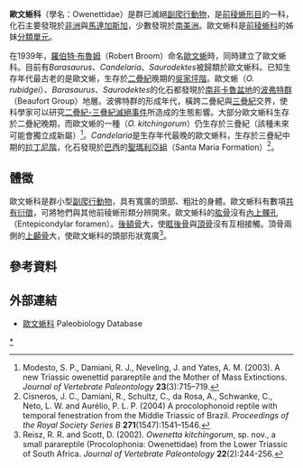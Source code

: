 {{Automatic Taxobox
| name = 歐文蜥科
| fossil_range = {{fossilrange|259|232}}[[二疊紀|二疊紀]]晚期到[[三疊紀|三疊紀]]晚期
| image = "Owenetta" kitchingorum.jpg
| image_width = 150px
| image_caption = [[歐文蜥|歐文蜥]] 
| taxon = Owenettidae
| authority = [[羅伯特·布魯姆|Broom]], 1939
| subdivision_ranks = [[屬|屬]]
| subdivision =
*屬 ''Barasaurus''
*[[坎德拉里蜥屬|坎德拉里蜥屬]] ''Candelaria''
*[[歐文蜥屬|歐文蜥屬]] ''Owenetta'' 
*屬 ''Ruhuhuaria''
*[[啮齿蜥属|啮齿蜥属]] ''Saurodektes''
}}

'''歐文蜥科'''（學名：Owenettidae）是群已滅絕[[副爬行動物|副爬行動物]]，是[[前稜蜥形目|前稜蜥形目]]的一科，化石主要發現於[[非洲|非洲]]與[[馬達加斯加|馬達加斯加]]，少數發現於[[南美洲|南美洲]]。歐文蜥科是[[前稜蜥科|前稜蜥科]]的姊妹[[分類單元|分類單元]]。

在1939年，[[羅伯特·布魯姆|羅伯特·布魯姆]]（Robert Broom）命名[[歐文蜥|歐文蜥]]時，同時建立了歐文蜥科。目前有''Barasaurus''、''Candelaria''、''Saurodektes''被歸類於歐文蜥科。已知生存年代最古老的是歐文蜥，生存於[[二疊紀|二疊紀]]晚期的[[吳家坪階|吳家坪階]]。歐文蜥（''O. rubidgei''）、''Barasaurus''、''Saurodektes''的化石都發現於[[南非|南非]][[卡魯盆地|卡魯盆地]]的[[波弗特群|波弗特群]]（Beaufort Group）地層。波佛特群的形成年代，橫跨二疊紀與[[三疊紀|三疊紀]]交界，使科學家可以研究[[二疊紀-三疊紀滅絕事件|二疊紀-三疊紀滅絕事件]]所造成的生態影響。大部分歐文蜥科生存於二疊紀晚期，而歐文蜥的一種（''O. kitchingorum''）仍生存於三疊紀（該種未來可能會獨立成新屬）<ref>Modesto, S. P., Damiani, R. J.,  Neveling, J. and Yates, A. M. (2003). A new Triassic owenettid parareptile and the Mother of Mass Extinctions. ''Journal of Vertebrate Paleontology'' '''23'''(3):715–719.</ref>。''Candelaria''是生存年代最晚的歐文蜥科，生存於三疊紀中期的[[拉丁尼階|拉丁尼階]]，化石發現於[[巴西|巴西]]的[[聖瑪利亞組|聖瑪利亞組]]（Santa Maria Formation）<ref>Cisneros, J. C., Damiani, R., Schultz, C., da Rosa, A., Schwanke, C., Neto, L. W. and Aurélio, P. L. P. (2004) A procolophonoid reptile with temporal fenestration from the Middle Triassic of Brazil. ''Proceedings of the Royal Society Series B'' '''271'''(1547):1541–1546.</ref>。

==體徵==
歐文蜥科是群小型[[副爬行動物|副爬行動物]]，具有寬廣的頭部、粗壯的身體。歐文蜥科有數項[[共有衍徵|共有衍徵]]，可將牠們與其他前稜蜥形類分辨開來。歐文蜥科的[[肱骨|肱骨]]沒有[[內上髁孔|內上髁孔]]（Entepicondylar foramen）。[[後額骨|後額骨]]大，使[[眶後骨|眶後骨]]與[[頂骨|頂骨]]沒有互相接觸。頂骨兩側的[[上顳骨|上顳骨]]大，使歐文蜥科的頭部形狀寬廣<ref>Reisz, R. R. and Scott, D. (2002). ''Owenetta kitchingorum'', sp. nov., a small parareptile (Procolophonia: Owenettidae) from the Lower Triassic of South Africa. ''Journal of Vertebrate Paleontology'' '''22'''(2):244-256.</ref>。

==參考資料==
{{reflist}}

==外部連結==
*[http://paleodb.org/cgi-bin/bridge.pl?action=checkTaxonInfo&taxon_no=120877&is_real_user=1 歐文蜥科] {{Wayback|url=http://paleodb.org/cgi-bin/bridge.pl?action=checkTaxonInfo&taxon_no=120877&is_real_user=1 |date=20121012213324 }} Paleobiology Database 
{{副爬行動物|Procolophonoidea}}
{{Taxonbar|from=Q7114729}}

[[Category:前稜蜥形目|*]]